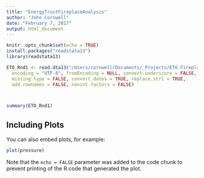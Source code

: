 ```yaml
---
title: "EnergyTrustFireplaceAnalysis"
author: "John Cornwell"
date: "February 7, 2017"
output: html_document
---
```


```r
knitr::opts_chunk$set(echo = TRUE)
install.packages("readstata13")
library(readstata13)
```


```r

ETO_Rnd1 <- read.dta13("/Users/cornwell/Documents/_Projects/ETO Fireplaces/2016-2017 Survey/Wave1AnalysisDataset.dta",convert.factors = TRUE, generate.factors = FALSE,
  encoding = "UTF-8", fromEncoding = NULL, convert.underscore = FALSE,
  missing.type = FALSE, convert.dates = TRUE, replace.strl = TRUE,
  add.rownames = FALSE, nonint.factors = FALSE)



summary(ETO_Rnd1)

```

## Including Plots

You can also embed plots, for example:

```r
plot(pressure)
```

Note that the `echo = FALSE` parameter was added to the code chunk to prevent printing of the R code that generated the plot.
